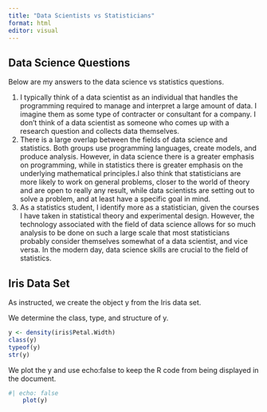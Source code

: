 ```yaml
---
title: "Data Scientists vs Statisticians"
format: html
editor: visual
---
```


## Data Science Questions

Below are my answers to the data science vs statistics questions.

<ol>

<li>
I typically think of a data scientist as an individual that handles the programming required to manage and interpret a large amount of data. I imagine them as some type of contracter or consultant for a company. I don't think of a data scientist as someone who comes up with a research question and collects data themselves.
</li>

<li>
There is a large overlap between the fields of data science and statistics. Both groups use programming languages, create models, and produce analysis. However, in data science there is a greater emphasis on programming, while in statistics there is greater emphasis on the underlying mathematical principles.I also think that statisticians are more likely to work on general problems, closer to the world of theory and are open to really any result, while data scientists are setting out to solve a problem, and at least have a specific goal in mind.
</li>

<li>
As a statistics student, I identify more as a statistician, given the courses I have taken in statistical theory and experimental design. However, the technology associated with the field of data science allows for so much analysis to be done on such a large scale that most statisticians probably consider themselves somewhat of a data scientist, and vice versa. In the modern day, data science skills are crucial to the field of statistics.
</li>

</ol>

## Iris Data Set

As instructed, we create the object y from the Iris data set.

We determine the class, type, and structure of y.

```r
y <- density(iris$Petal.Width)
class(y)
typeof(y)
str(y)
```

We plot the y and use echo:false to keep the R code from being displayed in the document.

```r
#| echo: false
    plot(y)
```


